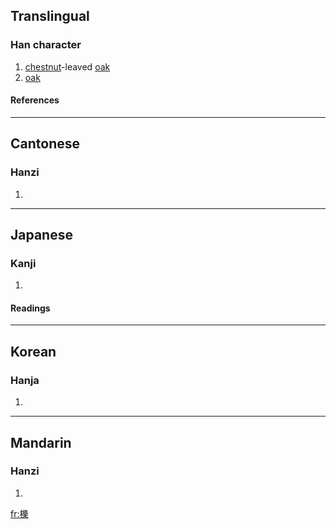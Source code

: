 {{see|栎}}

==Translingual==
===Han character===
{{Han char|rn=75|rad=木|as=15|sn=19|four=4299<sub>4</sub>|canj=木女戈木 (DVID)}}
# [[chestnut]]-leaved [[oak]]
# [[oak]]
====References====
{{Han ref|kx=0560.300|dkj=15823|dj=0949.270|hdz=21314.090|uh=6ADF|ud=27359|bh=F252|bd=62034}}

----
==Cantonese==
===Hanzi===
{{yue-hanzi|jyut=|y=lik1}}
# {{defn|Cantonese}}

----
==Japanese==
===Kanji===
{{ja-kanji|grade=|rs=木15}}
# {{defn|Japanese}} 
====Readings====
{{ja-readings|on=[[れき]] (reki), [[ろう]] (rō)|kun=[[くぬぎ]] (kunugi)}}

----
==Korean==
===Hanja===
{{ko-hanja|hangeul=[[력]]>[[역]]|eumhun=|rv=ryeok>yeok|mr=ryŏk>yŏk|y=leyk>eyk}}
# {{defn|Korean}}

----
==Mandarin==
===Hanzi===
{{cmn-hanzi|sim=栎|pin=[[lì]] (li4)|wg=li<sup>4</sup>}}
# {{defn|Mandarin}}

[[fr:櫟]]